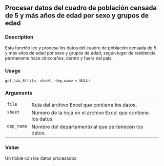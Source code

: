 
## Procesar datos del cuadro de población censada de 5 y más años de edad por sexo y grupos de edad {.unnumbered}


### Description

Esta función lee y procesa los datos del cuadro de población censada de 5 y más años de edad por sexo y grupos de edad,
según lugar de residencia permanente hace cinco años, dentro y fuera del país.



### Usage

<pre><code class='language-R'>get_tab_8(file, sheet, dep_name = NULL)
</code></pre>


### Arguments

<table>
<tr><td style = "white-space: nowrap; font-family: monospace; vertical-align: top"><code id="get_tab_8_:_file">file</code></td>
<td>
Ruta del archivo Excel que contiene los datos.
</td></tr>
<tr><td style = "white-space: nowrap; font-family: monospace; vertical-align: top"><code id="get_tab_8_:_sheet">sheet</code></td>
<td>
Número de la hoja en el archivo Excel que contiene los datos.
</td></tr>
<tr><td style = "white-space: nowrap; font-family: monospace; vertical-align: top"><code id="get_tab_8_:_dep_name">dep_name</code></td>
<td>
Nombre del departamento al que pertenecen los datos.
</td></tr>
</table>


### Value

Un tibble con los datos procesados.


